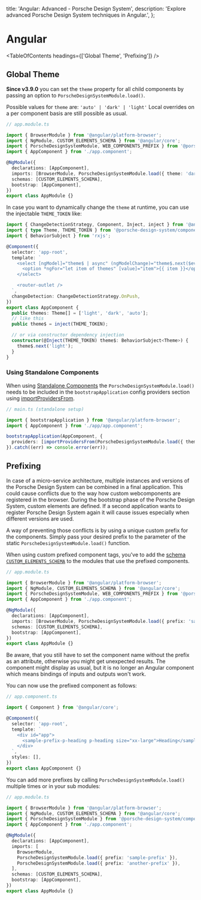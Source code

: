 
  title: 'Angular: Advanced - Porsche Design System',
  description: 'Explore advanced Porsche Design System techniques in Angular.',
};

# Angular

<TableOfContents headings={['Global Theme', 'Prefixing']} />

## Global Theme

**Since v3.9.0** you can set the `theme` property for all child components by passing an option to
`PorscheDesignSystemModule.load()`.

Possible values for `theme` are: `'auto' | 'dark' | 'light'` Local overrides on a per component basis are still possible
as usual.

```ts
// app.module.ts

import { BrowserModule } from '@angular/platform-browser';
import { NgModule, CUSTOM_ELEMENTS_SCHEMA } from '@angular/core';
import { PorscheDesignSystemModule, WEB_COMPONENTS_PREFIX } from '@porsche-design-system/components-angular';
import { AppComponent } from './app.component';

@NgModule({
  declarations: [AppComponent],
  imports: [BrowserModule, PorscheDesignSystemModule.load({ theme: 'dark' })],
  schemas: [CUSTOM_ELEMENTS_SCHEMA],
  bootstrap: [AppComponent],
})
export class AppModule {}
```

In case you want to dynamically change the `theme` at runtime, you can use the injectable `THEME_TOKEN` like:

```ts
import { ChangeDetectionStrategy, Component, Inject, inject } from '@angular/core';
import { type Theme, THEME_TOKEN } from '@porsche-design-system/components-angular';
import { BehaviorSubject } from 'rxjs';

@Component({
  selector: 'app-root',
  template: `
    <select [ngModel]="theme$ | async" (ngModelChange)="theme$.next($event)">
      <option *ngFor="let item of themes" [value]="item">{{ item }}</option>
    </select>

    <router-outlet />
  `,
  changeDetection: ChangeDetectionStrategy.OnPush,
})
export class AppComponent {
  public themes: Theme[] = ['light', 'dark', 'auto'];
  // like this
  public theme$ = inject(THEME_TOKEN);

  // or via constructor dependency injection
  constructor(@Inject(THEME_TOKEN) theme$: BehaviorSubject<Theme>) {
    theme$.next('light');
  }
}
```

### Using Standalone Components

When using [Standalone Components](https://angular.dev/guide/components/importing#standalone-components) the
`PorscheDesignSystemModule.load()` needs to be included in the `bootstrapApplication` config providers section using
[importProvidersFrom](https://angular.dev/api/core/importProvidersFrom).

```ts
// main.ts (standalone setup)

import { bootstrapApplication } from '@angular/platform-browser';
import { AppComponent } from './app/app.component';

bootstrapApplication(AppComponent, {
  providers: [importProvidersFrom(PorscheDesignSystemModule.load({ theme: 'dark' }))],
}).catch((err) => console.error(err));
```

## Prefixing

In case of a micro-service architecture, multiple instances and versions of the Porsche Design System can be combined in
a final application. This could cause conflicts due to the way how custom webcomponents are registered in the browser.
During the bootstrap phase of the Porsche Design System, custom elements are defined. If a second application wants to
register Porsche Design System again it will cause issues especially when different versions are used.

A way of preventing those conflicts is by using a unique custom prefix for the components. Simply pass your desired
prefix to the parameter of the static `PorscheDesignSystemModule.load()` function.

When using custom prefixed component tags, you've to add the
[schema `CUSTOM_ELEMENTS_SCHEMA`](https://angular.io/api/core/CUSTOM_ELEMENTS_SCHEMA) to the modules that use the
prefixed components.

```ts
// app.module.ts

import { BrowserModule } from '@angular/platform-browser';
import { NgModule, CUSTOM_ELEMENTS_SCHEMA } from '@angular/core';
import { PorscheDesignSystemModule, WEB_COMPONENTS_PREFIX } from '@porsche-design-system/components-angular';
import { AppComponent } from './app.component';

@NgModule({
  declarations: [AppComponent],
  imports: [BrowserModule, PorscheDesignSystemModule.load({ prefix: 'sample-prefix' })],
  schemas: [CUSTOM_ELEMENTS_SCHEMA],
  bootstrap: [AppComponent],
})
export class AppModule {}
```

Be aware, that you still have to set the component name without the prefix as an attribute, otherwise you might get
unexpected results. The component might display as usual, but it is no longer an Angular component which means bindings
of inputs and outputs won't work.

You can now use the prefixed component as follows:

```ts
// app.component.ts

import { Component } from '@angular/core';

@Component({
  selector: 'app-root',
  template: `
    <div id="app">
      <sample-prefix-p-heading p-heading size="xx-large">Heading</sample-prefix-p-heading>
    </div>
  `,
  styles: [],
})
export class AppComponent {}
```

You can add more prefixes by calling `PorscheDesignSystemModule.load()` multiple times or in your sub modules:

```ts
// app.module.ts

import { BrowserModule } from '@angular/platform-browser';
import { NgModule, CUSTOM_ELEMENTS_SCHEMA } from '@angular/core';
import { PorscheDesignSystemModule } from '@porsche-design-system/components-angular';
import { AppComponent } from './app.component';

@NgModule({
  declarations: [AppComponent],
  imports: [
    BrowserModule,
    PorscheDesignSystemModule.load({ prefix: 'sample-prefix' }),
    PorscheDesignSystemModule.load({ prefix: 'another-prefix' }),
  ],
  schemas: [CUSTOM_ELEMENTS_SCHEMA],
  bootstrap: [AppComponent],
})
export class AppModule {}
```
